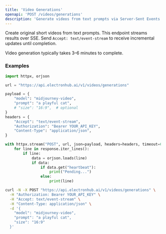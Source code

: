 ```yaml
---
title: 'Video Generations'
openapi: 'POST /videos/generations'
description: 'Generate videos from text prompts via Server-Sent Events (SSE)'
---
```


Create original short videos from text prompts. This endpoint streams results over SSE. Send `Accept: text/event-stream` to receive incremental updates until completion.

<Info>
Video generation typically takes 3–6 minutes to complete.
</Info>

### Examples

<CodeGroup>

```python Python
import httpx, orjson

url = "https://api.electronhub.ai/v1/videos/generations"

payload = {
    "model": "midjourney-video",
    "prompt": "a playful cat",
    # "size": "16:9",  # optional
}
headers = {
    "Accept": "text/event-stream",
    "Authorization": "Bearer YOUR_API_KEY",
    "Content-Type": "application/json",
}

with httpx.stream("POST", url, json=payload, headers=headers, timeout=600) as response:
    for line in response.iter_lines():
        if line:
            data = orjson.loads(line)
            if data:
                if data.get("heartbeat"):
                    print("Pending...")
                else:
                    print(line)
```

```bash cURL
curl -N -X POST "https://api.electronhub.ai/v1/videos/generations" \
  -H "Authorization: Bearer YOUR_API_KEY" \
  -H "Accept: text/event-stream" \
  -H "Content-Type: application/json" \
  -d '{
    "model": "midjourney-video",
    "prompt": "a playful cat",
    "size": "16:9"
  }'
```

</CodeGroup>


